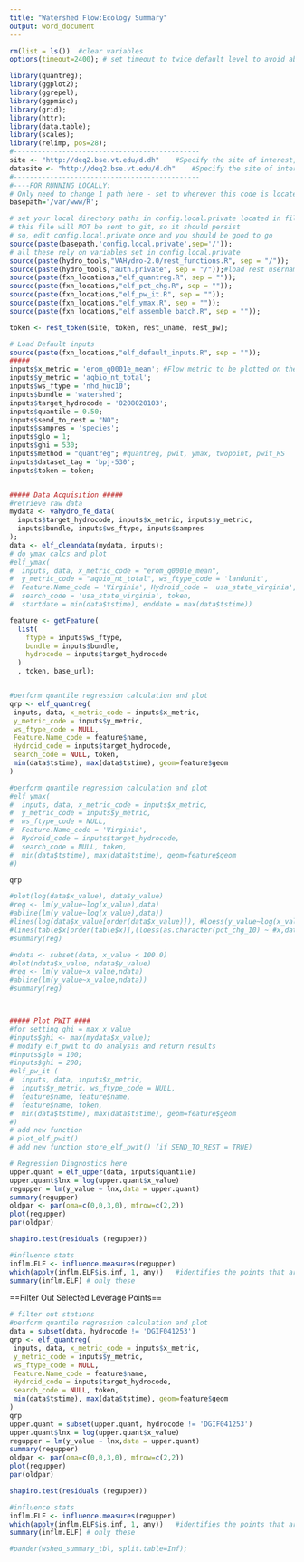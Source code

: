 ```yaml
---
title: "Watershed Flow:Ecology Summary"
output: word_document
---
```


```r

rm(list = ls())  #clear variables
options(timeout=2400); # set timeout to twice default level to avoid abort due to high traffic

library(quantreg);
library(ggplot2);
library(ggrepel);
library(ggpmisc);
library(grid);
library(httr);
library(data.table);
library(scales);
library(relimp, pos=28);
#----------------------------------------------
site <- "http://deq2.bse.vt.edu/d.dh"    #Specify the site of interest, either d.bet OR d.dh
datasite <- "http://deq2.bse.vt.edu/d.dh"    #Specify the site of interest, either d.bet OR d.dh
#----------------------------------------------
#----FOR RUNNING LOCALLY:
# Only need to change 1 path here - set to wherever this code is located
basepath='/var/www/R';

# set your local directory paths in config.local.private located in filepath above
# this file will NOT be sent to git, so it should persist
# so, edit config.local.private once and you should be good to go
source(paste(basepath,'config.local.private',sep='/'));
# all these rely on variables set in config.local.private
source(paste(hydro_tools,"VAHydro-2.0/rest_functions.R", sep = "/")); 
source(paste(hydro_tools,"auth.private", sep = "/"));#load rest username and password, contained in auth.private file
source(paste(fxn_locations,"elf_quantreg.R", sep = ""));
source(paste(fxn_locations,"elf_pct_chg.R", sep = ""));
source(paste(fxn_locations,"elf_pw_it.R", sep = ""));
source(paste(fxn_locations,"elf_ymax.R", sep = ""));
source(paste(fxn_locations,"elf_assemble_batch.R", sep = ""));

token <- rest_token(site, token, rest_uname, rest_pw);

# Load Default inputs
source(paste(fxn_locations,"elf_default_inputs.R", sep = ""));
#####
inputs$x_metric = 'erom_q0001e_mean'; #Flow metric to be plotted on the x-axis
inputs$y_metric = 'aqbio_nt_total';
inputs$ws_ftype = 'nhd_huc10';
inputs$bundle = 'watershed';
inputs$target_hydrocode = '0208020103';
inputs$quantile = 0.50;
inputs$send_to_rest = "NO";
inputs$sampres = 'species';
inputs$glo = 1;
inputs$ghi = 530;
inputs$method = "quantreg"; #quantreg, pwit, ymax, twopoint, pwit_RS
inputs$dataset_tag = 'bpj-530';
inputs$token = token;


##### Data Acquisition #####
#retrieve raw data
mydata <- vahydro_fe_data(
  inputs$target_hydrocode, inputs$x_metric, inputs$y_metric, 
  inputs$bundle, inputs$ws_ftype, inputs$sampres
);
data <- elf_cleandata(mydata, inputs);
# do ymax calcs and plot
#elf_ymax(
#  inputs, data, x_metric_code = "erom_q0001e_mean", 
#  y_metric_code = "aqbio_nt_total", ws_ftype_code = 'landunit', 
#  Feature.Name_code = 'Virginia', Hydroid_code = 'usa_state_virginia', 
#  search_code = 'usa_state_virginia', token, 
#  startdate = min(data$tstime), enddate = max(data$tstime))

feature <- getFeature(
  list(
    ftype = inputs$ws_ftype,
    bundle = inputs$bundle,
    hydrocode = inputs$target_hydrocode
  )
  , token, base_url);


#perform quantile regression calculation and plot 
qrp <- elf_quantreg(
 inputs, data, x_metric_code = inputs$x_metric, 
 y_metric_code = inputs$y_metric, 
 ws_ftype_code = NULL, 
 Feature.Name_code = feature$name, 
 Hydroid_code = inputs$target_hydrocode, 
 search_code = NULL, token, 
 min(data$tstime), max(data$tstime), geom=feature$geom
)

#perform quantile regression calculation and plot 
#elf_ymax(
#  inputs, data, x_metric_code = inputs$x_metric, 
#  y_metric_code = inputs$y_metric, 
#  ws_ftype_code = NULL, 
#  Feature.Name_code = 'Virginia', 
#  Hydroid_code = inputs$target_hydrocode, 
#  search_code = NULL, token, 
#  min(data$tstime), max(data$tstime), geom=feature$geom
#)
```

```r
qrp

#plot(log(data$x_value), data$y_value)
#reg <- lm(y_value~log(x_value),data)
#abline(lm(y_value~log(x_value),data))
#lines(log(data$x_value[order(data$x_value)]), #loess(y_value~log(x_value),data)$fitted[order(data$x_value)],col="blue",lwd=3)
#lines(table$x[order(table$x)],(loess(as.character(pct_chg_10) ~ #x,data=table))$fitted[order(table$x)],col="blue",lwd=3)
#summary(reg)

#ndata <- subset(data, x_value < 100.0)
#plot(ndata$x_value, ndata$y_value)
#reg <- lm(y_value~x_value,ndata)
#abline(lm(y_value~x_value,ndata))
#summary(reg)



##### Plot PWIT ####
#for setting ghi = max x_value
#inputs$ghi <- max(mydata$x_value);
# modify elf_pwit to do analysis and return results
#inputs$glo = 100;
#inputs$ghi = 200;
#elf_pw_it (
#  inputs, data, inputs$x_metric, 
#  inputs$y_metric, ws_ftype_code = NULL, 
#  feature$name, feature$name, 
#  feature$name, token, 
#  min(data$tstime), max(data$tstime), geom=feature$geom
#)
# add new function
# plot_elf_pwit()
# add new function store_elf_pwit() (if SEND_TO_REST = TRUE)

# Regression Diagnostics here
upper.quant = elf_upper(data, inputs$quantile)
upper.quant$lnx = log(upper.quant$x_value)
regupper = lm(y_value ~ lnx,data = upper.quant)
summary(regupper)
oldpar <- par(oma=c(0,0,3,0), mfrow=c(2,2))
plot(regupper)
par(oldpar)

shapiro.test(residuals (regupper))

#influence stats
inflm.ELF <- influence.measures(regupper)
which(apply(inflm.ELF$is.inf, 1, any))   #identifies the points that are influence points
summary(inflm.ELF) # only these

```
==Filter Out Selected Leverage Points==
```r
# filter out stations
#perform quantile regression calculation and plot 
data = subset(data, hydrocode != 'DGIF041253')
qrp <- elf_quantreg(
 inputs, data, x_metric_code = inputs$x_metric, 
 y_metric_code = inputs$y_metric, 
 ws_ftype_code = NULL, 
 Feature.Name_code = feature$name, 
 Hydroid_code = inputs$target_hydrocode, 
 search_code = NULL, token, 
 min(data$tstime), max(data$tstime), geom=feature$geom
)
qrp
upper.quant = subset(upper.quant, hydrocode != 'DGIF041253')
upper.quant$lnx = log(upper.quant$x_value)
regupper = lm(y_value ~ lnx,data = upper.quant)
summary(regupper)
oldpar <- par(oma=c(0,0,3,0), mfrow=c(2,2))
plot(regupper)
par(oldpar)

shapiro.test(residuals (regupper))

#influence stats
inflm.ELF <- influence.measures(regupper)
which(apply(inflm.ELF$is.inf, 1, any))   #identifies the points that are influence points
summary(inflm.ELF) # only these

#pander(wshed_summary_tbl, split.table=Inf);
```
